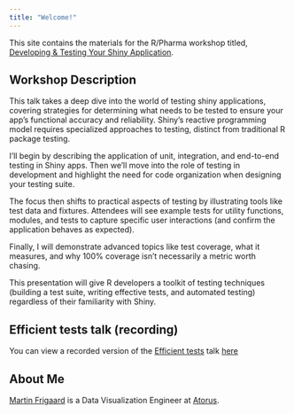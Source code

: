 ```yaml
---
title: "Welcome!"
---
```


This site contains the materials for the R/Pharma workshop titled, [Developing & Testing Your Shiny Application](https://www.eventbrite.com/e/developing-testing-your-shiny-application-tickets-728472048507).


## Workshop Description 

This talk takes a deep dive into the world of testing shiny applications, covering strategies for determining what needs to be tested to ensure your app's functional accuracy and reliability. Shiny's reactive programming model requires specialized approaches to testing, distinct from traditional R package testing.

I'll begin by describing the application of unit, integration, and end-to-end testing in Shiny apps. Then we'll move into the role of testing in development and highlight the need for code organization when designing your testing suite.

The focus then shifts to practical aspects of testing by illustrating tools like test data and fixtures. Attendees will see example tests for utility functions, modules, and tests to capture specific user interactions (and confirm the application behaves as expected).

Finally, I will demonstrate advanced topics like test coverage, what it measures, and why 100% coverage isn't necessarily a metric worth chasing.

This presentation will give R developers a toolkit of testing techniques (building a test suite, writing effective tests, and automated testing) regardless of their familiarity with Shiny.

## Efficient tests talk (recording)

You can view a recorded version of the [Efficient tests](https://mjfrigaard.github.io/dev-test-shiny/slides/efficient-tests.html#/title-slide) talk [here](https://www.youtube.com/watch?v=hcmQJOEphHc)

## About Me

[Martin Frigaard](https://www.martinfrigaard.io/) is a Data Visualization Engineer at [Atorus](https://www.atorusresearch.com/).